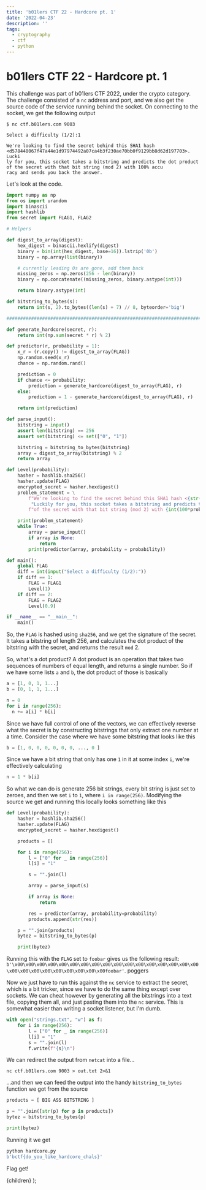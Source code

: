 ```yaml
---
title: 'b01lers CTF 22 - Hardcore pt. 1'
date: '2022-04-23'
description: ''
tags:
  - cryptography
  - ctf
  - python
---
```



# b01lers CTF 22 - Hardcore pt. 1

This challenge was part of b01lers CTF 2022, under the crypto category. The challenge consisted of a `nc` address and port, and we also get the source code of the service running behind the socket. On connecting to the socket, we get the following output

```text
$ nc ctf.b01lers.com 9003

Select a difficulty (1/2):1

We're looking to find the secret behind this SHA1 hash <d578448067f47a44e1d97974492a07ca4b3f230ae70bb0f9129bb8d62d197703>. Lucki
ly for you, this socket takes a bitstring and predicts the dot product of the secret with that bit string (mod 2) with 100% accu
racy and sends you back the answer.
```

Let's look at the code.

```python
import numpy as np
from os import urandom
import binascii
import hashlib
from secret import FLAG1, FLAG2

# Helpers

def digest_to_array(digest):
    hex_digest = binascii.hexlify(digest)
    binary = bin(int(hex_digest, base=16)).lstrip('0b')
    binary = np.array(list(binary))

    # currently leading 0s are gone, add them back
    missing_zeros = np.zeros(256 - len(binary))
    binary = np.concatenate((missing_zeros, binary.astype(int)))

    return binary.astype(int)

def bitstring_to_bytes(s):
    return int(s, 2).to_bytes((len(s) + 7) // 8, byteorder='big')

####################################################################################

def generate_hardcore(secret, r):
    return int(np.sum(secret * r) % 2)

def predictor(r, probability = 1):
    x_r = (r.copy() != digest_to_array(FLAG))
    np.random.seed(x_r)
    chance = np.random.rand()

    prediction = 0
    if chance <= probability:
        prediction = generate_hardcore(digest_to_array(FLAG), r)
    else:
        prediction = 1 - generate_hardcore(digest_to_array(FLAG), r)

    return int(prediction)

def parse_input():
    bitstring = input()
    assert len(bitstring) == 256
    assert set(bitstring) <= set(["0", "1"])

    bitstring = bitstring_to_bytes(bitstring)
    array = digest_to_array(bitstring) % 2
    return array

def Level(probability):
    hasher = hashlib.sha256()
    hasher.update(FLAG)
    encrypted_secret = hasher.hexdigest()
    problem_statement = \
        f"We're looking to find the secret behind this SHA1 hash <{str(encrypted_secret)}>. " \
         "Luckily for you, this socket takes a bitstring and predicts the dot product " \
        f"of the secret with that bit string (mod 2) with {int(100*probability)}% accuracy and sends you back the answer.\n"

    print(problem_statement)
    while True:
        array = parse_input()
        if array is None:
            return
        print(predictor(array, probability = probability))

def main():
    global FLAG
    diff = int(input("Select a difficulty (1/2):"))
    if diff == 1:
        FLAG = FLAG1
        Level(1)
    if diff == 2:
        FLAG = FLAG2
        Level(0.9)

if __name__ == "__main__":
    main()
```

So, the `FLAG` is hashed using `sha256`, and we get the signature of the secret. It takes a bitstring of length 256, and calculates the dot product of the bitstring with the secret, and returns the result `mod` 2.

So, what's a dot product? A dot product is an operation that takes two sequences of numbers of equal length, and returns a single number. So if we have some lists `a` and `b`, the dot product of those is basically

```python
a = [1, 0, 1, 1...]
b = [0, 1, 1, 1...]

n = 0
for i in range(256):
  n += a[i] * b[i]
```

Since we have full control of one of the vectors, we can effectively reverse what the secret is by constructing bitstrings that only extract one number at a time. Consider the case where we have some bitstring that looks like this

```python
b = [1, 0, 0, 0, 0, 0, 0, ..., 0 ]
```

Since we have a bit string that only has one `1` in it at some index `i`, we're effectively calculating

```python
n = 1 * b[i]
```

So what we can do is generate 256 bit strings, every bit string is just set to zeroes, and then we set `i` to `1`, where `i in range(256)`. Modifying the source we get and running this locally looks something like this

```python
def Level(probability):
    hasher = hashlib.sha256()
    hasher.update(FLAG)
    encrypted_secret = hasher.hexdigest()

    products = []

    for i in range(256):
        l = ["0" for _ in range(256)]
        l[i] = "1"

        s = "".join(l)

        array = parse_input(s)

        if array is None:
            return

        res = predictor(array, probability=probability)
        products.append(str(res))

    p = "".join(products)
    bytez = bitstring_to_bytes(p)

    print(bytez)
```

Running this with the `FLAG` set to `foobar` gives us the following result: `b'\x00\x00\x00\x00\x00\x00\x00\x00\x00\x00\x00\x00\x00\x00\x00\x00\x00\x00\x00\x00\x00\x00\x00\x00\x00\x00foobar'`. poggers

Now we just have to run this against the `nc` service to extract the secret, which is a bit tricker, since we have to do the same thing except over sockets. We can cheat however by generating all the bitstrings into a text file, copying them all, and just pasting them into the `nc` service. This is somewhat easier than writing a socket listener, but I'm dumb.

```python
with open("strings.txt", "w") as f:
    for i in range(256):
        l = ["0" for _ in range(256)]
        l[i] = "1"
        s = "".join(l)
        f.write(f"{s}\n")

```

We can redirect the output from `netcat` into a file...

```
nc ctf.b01lers.com 9003 > out.txt 2>&1
```

...and then we can feed the output into the handy `bitstring_to_bytes` function we got from the source

```python
products = [ BIG ASS BITSTRING ]

p = "".join([str(p) for p in products])
bytez = bitstring_to_bytes(p)

print(bytez)
```

Running it we get

```python
python hardcore.py
b'bctf{do_you_like_hardcore_chals}'
```

Flag get!

  <PageLayout withBackButton>
    <BlogPost title="hakke.ro | b01lers CTF 22 - Hardcore pt. 1">
      {children}
    </BlogPost>
  </PageLayout>
);
